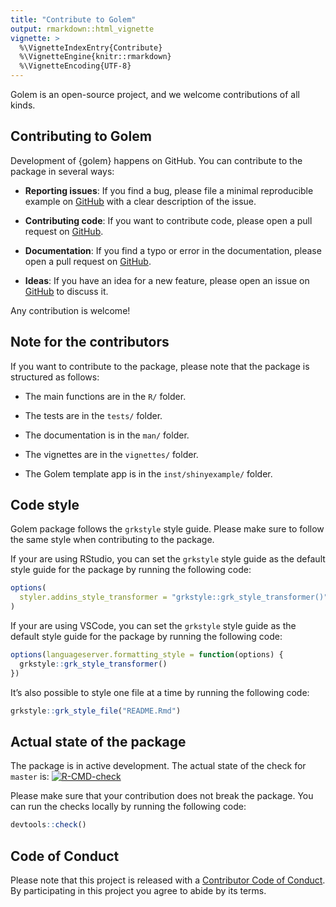 ```yaml
---
title: "Contribute to Golem"
output: rmarkdown::html_vignette
vignette: >
  %\VignetteIndexEntry{Contribute}
  %\VignetteEngine{knitr::rmarkdown}
  %\VignetteEncoding{UTF-8}
---
```


Golem is an open-source project, and we welcome contributions of all kinds.

## Contributing to Golem

Development of {golem} happens on GitHub. You can contribute to the package in several ways:

- **Reporting issues**: If you find a bug, please file a minimal reproducible example on [GitHub](https://github.com/ThinkR-open/golem/issues) with a clear description of the issue.

- **Contributing code**: If you want to contribute code, please open a pull request on [GitHub](https://github.com/ThinkR-open/golem/pulls).

- **Documentation**: If you find a typo or error in the documentation, please open a pull request on [GitHub](https://github.com/ThinkR-open/golem/pulls).

- **Ideas**: If you have an idea for a new feature, please open an issue on [GitHub](https://github.com/ThinkR-open/golem/issues) to discuss it.

Any contribution is welcome!


## Note for the contributors

If you want to contribute to the package, please note that the package is structured as follows:

- The main functions are in the `R/` folder.

- The tests are in the `tests/` folder.

- The documentation is in the `man/` folder.

- The vignettes are in the `vignettes/` folder.

- The Golem template app is in the `inst/shinyexample/` folder.

## Code style

Golem package follows the `grkstyle` style guide. Please make sure to follow the same style when contributing to the package.

If your are using RStudio, you can set the `grkstyle` style guide as the default style guide for the package by running the following code:

``` r
options(
  styler.addins_style_transformer = "grkstyle::grk_style_transformer()"
)
```

If your are using VSCode, you can set the `grkstyle` style guide as the default style guide for the package by running the following code:

``` r
options(languageserver.formatting_style = function(options) {
  grkstyle::grk_style_transformer()
})
```

It's also possible to style one file at a time by running the following code:

``` r
grkstyle::grk_style_file("README.Rmd")
```

## Actual state of the package

The package is in active development. The actual state of the check for `master` is: [![R-CMD-check](https://github.com/ThinkR-open/golem/actions/workflows/R-CMD-check.yaml/badge.svg?branch=master)](https://github.com/ThinkR-open/golem/actions/workflows/R-CMD-check.yaml)

Please make sure that your contribution does not break the package. You can run the checks locally by running the following code:

```r
devtools::check()
```

## Code of Conduct

Please note that this project is released with a [Contributor Code of Conduct](https://www.contributor-covenant.org/version/1/0/0/code-of-conduct.html). 
By participating in this project you agree to abide by its terms.
